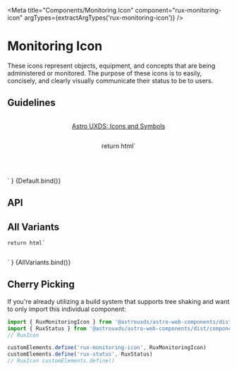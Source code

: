 
<Meta
    title="Components/Monitoring Icon"
    component="rux-monitoring-icon"
    argTypes={extractArgTypes('rux-monitoring-icon')}
/>

# Monitoring Icon

These icons represent objects, equipment, and concepts that are being administered or monitored. The purpose of these icons is to easily, concisely, and clearly visually communicate their status to be to users.

## Guidelines

-   [Astro UXDS: Icons and Symbols](https://astrouxds.com/ui-components/icons-and-symbols)

    return html`
<div style="margin: 3rem auto; max-width: 5rem; text-align: center;">
    <rux-monitoring-icon
        icon="${args.icon}"
        label="${args.label}"
        status="${args.status}"
        notifications="${args.notifications}"
    ></rux-monitoring-icon>
</div>
<div style="margin: 3rem auto; max-width: 5rem; text-align: center;">
    <rux-monitoring-icon
        icon="widgets"
        label="Widgets icon"
        status="${args.status}"
        notifications="${args.notifications}"
    ></rux-monitoring-icon>
</div>
    `
}

<Canvas>
    <Story
        args={{
            status: 'normal',
            icon: 'altitude',
            label: 'Monitoring',
            notifications: 1,
        }}
        name="Default"
    >
        {Default.bind()}
    </Story>
</Canvas>

## API

<ArgsTable of="rux-monitoring-icon" />

## All Variants

    return html`
<style>
    ul {
        display: flex;
        list-style: none;
        justify-content: space-around;
        padding: 0 1rem;
    }
    ul li {
        display: flex;
        flex-direction: column;
        align-items: center;
    }
</style>
<ul>
    <li>
        <rux-monitoring-icon
            icon="mission"
            label="Mission"
            sublabel="Sub-label"
            status="off"
            notifications="4"
        ></rux-monitoring-icon>
    </li>
    <li>
        <rux-monitoring-icon
            icon="equipment"
            label="Equipment"
            sublabel="Sub-label"
            status="standby"
            notifications="100"
        ></rux-monitoring-icon>
    </li>
    <li>
        <rux-monitoring-icon
            icon="processor"
            label="Processor"
            sublabel="Sub-label"
            status="normal"
        ></rux-monitoring-icon>
    </li>
    <li>
        <rux-monitoring-icon
            icon="antenna"
            label="Antenna"
            sublabel="Sub-label"
            status="caution"
            notifications="1200"
        ></rux-monitoring-icon>
    </li>
    <li>
        <rux-monitoring-icon
            icon="antenna-transmit"
            label="NROL"
            sublabel="Sub-label"
            status="serious"
            notifications="1000000"
        ></rux-monitoring-icon>
    </li>
    <li>
        <rux-monitoring-icon
            icon="antenna-receive"
            label="SBSS=1"
            sublabel="Receiving"
            status="critical"
            notifications="34000000000000"
        ></rux-monitoring-icon>
    </li>
</ul>
`
}

<Canvas>
    <Story name="All Variants">{AllVariants.bind()}</Story>
</Canvas>

## Cherry Picking

If you're already utilizing a build system that supports tree shaking and want to only import this individual component:

```js
import { RuxMonitoringIcon } from '@astrouxds/astro-web-components/dist/components/rux-monitoring-icon'
import { RuxStatus } from '@astrouxds/astro-web-components/dist/components/rux-status'
// RuxIcon

customElements.define('rux-monitoring-icon', RuxMonitoringIcon)
customElements.define('rux-status', RuxStatus)
// RuxIcon customElements.define()
```
